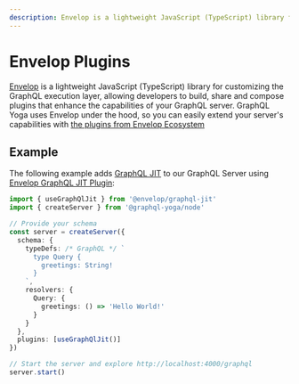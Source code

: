 ```yaml
---
description: Envelop is a lightweight JavaScript (TypeScript) library for customizing the GraphQL execution layer, allowing developers to build, share and compose plugins that enhance the capabilities of your GraphQL server.
---
```



<LatestVersionNotice />

# Envelop Plugins

[Envelop](https://envelop.dev) is a lightweight JavaScript (TypeScript) library for customizing the GraphQL execution layer, allowing developers to build, share and compose plugins that enhance the capabilities of your GraphQL server.
GraphQL Yoga uses Envelop under the hood, so you can easily extend your server's capabilities with [the plugins from Envelop Ecosystem](https://envelop.dev/plugins)

## Example

The following example adds [GraphQL JIT](https://github.com/zalando-incubator/graphql-jit) to our GraphQL Server using [Envelop GraphQL JIT Plugin](https://envelop.dev/plugins/use-graphql-jit):

```ts
import { useGraphQlJit } from '@envelop/graphql-jit'
import { createServer } from '@graphql-yoga/node'

// Provide your schema
const server = createServer({
  schema: {
    typeDefs: /* GraphQL */ `
      type Query {
        greetings: String!
      }
    `,
    resolvers: {
      Query: {
        greetings: () => 'Hello World!'
      }
    }
  },
  plugins: [useGraphQlJit()]
})

// Start the server and explore http://localhost:4000/graphql
server.start()
```
